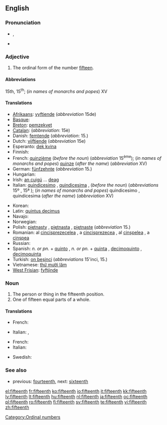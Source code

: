 ==English==

===Pronunciation===
* {{IPA|/ˌfɪfˈtiːnθ/}}, {{SAMPA|/%fIf"ti:nT/}}
*: {{rhymes|iːnθ}}
* {{hyphenation|fif|teenth}}

===Adjective===
{{en-adj|-}}

# The ordinal form of the number [[fifteen]].

====Abbreviations====
15th, 15<sup>th</sup>; (''in names of monarchs and popes'') XV

====Translations====
{{trans-top|ordinal form of number fifteen}}
* [[Afrikaans]]: [[vyftiende]] (''abbreviation'' 15de)
* [[Basque]]: {{t|eu|hamabosgarren|xs=Basque}}
* [[Breton]]: [[pemzekvet]]
* [[Catalan]]: {{t+|ca|quinzè|m}} (''abbreviation'': 15è)
* Danish: [[femtende]] (''abbreviation'': 15.)
* Dutch: [[vijftiende]] (''abbreviation'' 15e)
* Esperanto: [[dek kvina]]
* Finnish: {{t-|fi|viidestoista}}
* French: [[quinzième]] (''before the noun'') (''abbreviation'' 15<sup>ème</sup>); (''in names of monarchs and popes'') [[quinze]] (''after the name'') (''abbreviation'' XV)
* German: [[fünfzehnte]] (''abbreviation'' 15.)
* Hungarian: {{t+|hu|tizenötödik}}
* Irish: [[an cuigú]] ... [[deag]]
* Italian: [[quindicesimo]] {{m}}, [[quindicesima]] {{f}}, (''before the noun'') (''abbreviations'' 15º {{m}}, 15ª {{f}}); (''in names of monarchs and popes'') quindicesimo {{m}}, quindicesima {{f}} (''after the name'') (''abbreviation'' XV)
{{trans-mid}}
* Korean: {{t|ko|열다섯째|tr=yeoldaseosjjae|sc=Hang}}
* Latin: [[quintus decimus]]
* Navajo: {{tø|nv|ashdlaʼtsʼáadah góneʼ}}
* Norwegian: {{t|no|femtende}}
* Polish: [[piętnasty]] {{m}}, [[piętnasta]] {{f}}, [[piętnaste]] {{n}} (''abbreviation'' 15.)
* Romanian: al [[cincisprezecelea]] {{m}}, a [[cincisprezecea]] {{f}}, al [[cinşpelea]] {{italbrac|m, informal}}, a [[cinşpea]] {{italbrac|f, informal}}
* Russian: {{t|ru|пятнадцатый|tr=p'atnádcatyj}}
* Spanish: ''n. or pn.'' + [[quinto]] {{m}}, ''n. or pn.'' + [[quinta]] {{f}}, [[decimoquinto]] {{m}}, [[decimoquinta]] {{f}}
* Turkish: [[on beşinci]] (''abbreviations'' 15'inci, 15.)
* Vietnamese: [[thứ mười lăm]]
* [[West Frisian]]: [[fyftjinde]]
{{trans-bottom}}

===Noun===
{{en-noun}}

# The person or thing in the fifteenth position.
# One of fifteen equal parts of a whole.

====Translations====
{{trans-top|person or thing in the fifteenth position}}
* French: {{t+|fr|quinzième|m|f}}
{{trans-mid}}
* Italian: {{t+|it|quindicesimo|m}}, {{t-|it|quindicesima|f}}
{{trans-bottom}}
{{trans-top|one of fifteen equal parts}}
* French: {{t+|fr|quinzième|m}}
* Italian: {{t+|it|quindicesimo|m}}
{{trans-mid}}
* Swedish: {{t+|sv|femtondel}}
{{trans-bottom}}

===See also===
* previous: [[fourteenth]], next: [[sixteenth]]

[[Category:Ordinal numbers]]

[[el:fifteenth]]
[[fr:fifteenth]]
[[ko:fifteenth]]
[[io:fifteenth]]
[[it:fifteenth]]
[[kk:fifteenth]]
[[lv:fifteenth]]
[[lt:fifteenth]]
[[hu:fifteenth]]
[[nl:fifteenth]]
[[ja:fifteenth]]
[[oc:fifteenth]]
[[pl:fifteenth]]
[[ro:fifteenth]]
[[fi:fifteenth]]
[[sv:fifteenth]]
[[te:fifteenth]]
[[vi:fifteenth]]
[[zh:fifteenth]]
